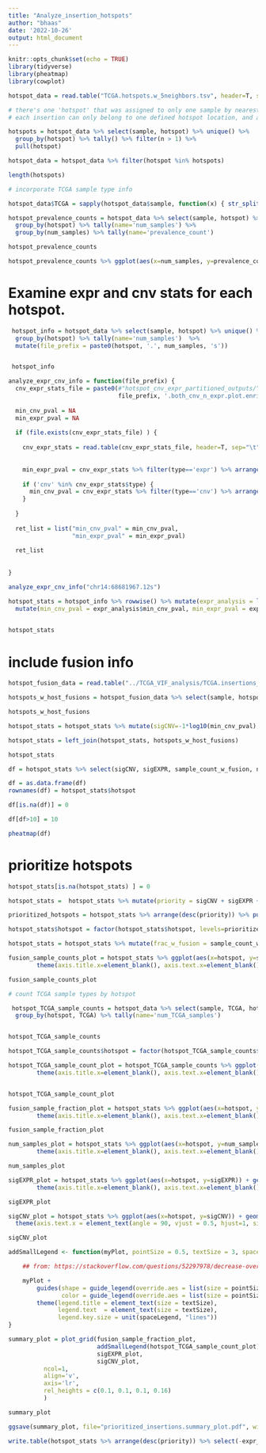 ```yaml
---
title: "Analyze_insertion_hotspots"
author: "bhaas"
date: '2022-10-26'
output: html_document
---
```


```r
knitr::opts_chunk$set(echo = TRUE)
library(tidyverse)
library(pheatmap)
library(cowplot)
```

```r

hotspot_data = read.table("TCGA.hotspots.w_5neighbors.tsv", header=T, sep="\t", stringsAsFactors = F)

# there's one 'hotspot' that was assigned to only one sample by nearest position. We'll eliminate that one because
# each insertion can only belong to one defined hotspot location, and a better one was found for its partner insertion.

hotspots = hotspot_data %>% select(sample, hotspot) %>% unique() %>% 
  group_by(hotspot) %>% tally() %>% filter(n > 1) %>%
  pull(hotspot)

hotspot_data = hotspot_data %>% filter(hotspot %in% hotspots)

length(hotspots)

```

```r
# incorporate TCGA sample type info

hotspot_data$TCGA = sapply(hotspot_data$sample, function(x) { str_split(x, "-")[[1]][1] })

```




```r

hotspot_prevalence_counts = hotspot_data %>% select(sample, hotspot) %>% unique() %>% 
  group_by(hotspot) %>% tally(name='num_samples') %>%
  group_by(num_samples) %>% tally(name='prevalence_count')

hotspot_prevalence_counts

hotspot_prevalence_counts %>% ggplot(aes(x=num_samples, y=prevalence_count)) + geom_col()


```


# Examine expr and cnv stats for each hotspot.


```r

 hotspot_info = hotspot_data %>% select(sample, hotspot) %>% unique() %>% 
  group_by(hotspot) %>% tally(name='num_samples')  %>% 
  mutate(file_prefix = paste0(hotspot, '.', num_samples, 's'))


 hotspot_info
```






```r

analyze_expr_cnv_info = function(file_prefix) {
  cnv_expr_stats_file = paste0(#"hotspot_cnv_expr_partitioned_outputs/", 
                               file_prefix, '.both_cnv_n_expr.plot.enrichments_data.tsv')
  
  min_cnv_pval = NA
  min_expr_pval = NA
  
  if (file.exists(cnv_expr_stats_file) ) {
  
    cnv_expr_stats = read.table(cnv_expr_stats_file, header=T, sep="\t")
    
    
    min_expr_pval = cnv_expr_stats %>% filter(type=='expr') %>% arrange(pval) %>% filter(row_number()==1) %>% pull(pval)
    
    if ('cnv' %in% cnv_expr_stats$type) {
      min_cnv_pval = cnv_expr_stats %>% filter(type=='cnv') %>% arrange(pval) %>% filter(row_number()==1) %>% pull(pval)
    }
    
  }
  
  ret_list = list("min_cnv_pval" = min_cnv_pval,
                  "min_expr_pval" = min_expr_pval)
  
  ret_list
  
  
}

```


```r
analyze_expr_cnv_info("chr14:68681967.12s")
```


```r

hotspot_stats = hotspot_info %>% rowwise() %>% mutate(expr_analysis = list(analyze_expr_cnv_info(file_prefix) ) ) %>%
  mutate(min_cnv_pval = expr_analysis$min_cnv_pval, min_expr_pval = expr_analysis$min_expr_pval )
                                                  

```


```r

hotspot_stats

```


# include fusion info

```r

hotspot_fusion_data = read.table("../TCGA_VIF_analysis/TCGA.insertions_mapped_to_fusions.at_hotspots.abridged.tsv", sep="\t", stringsAsFactors = F, header=T)

hotspots_w_host_fusions = hotspot_fusion_data %>% select(sample, hotspot) %>% unique() %>% group_by(hotspot) %>% tally(name='sample_count_w_fusion') %>% arrange(desc(sample_count_w_fusion))

hotspots_w_host_fusions

```






```r

hotspot_stats = hotspot_stats %>% mutate(sigCNV=-1*log10(min_cnv_pval), sigEXPR=-1*log10(min_expr_pval))

```



```r

hotspot_stats = left_join(hotspot_stats, hotspots_w_host_fusions)

hotspot_stats

```



```r
df = hotspot_stats %>% select(sigCNV, sigEXPR, sample_count_w_fusion, num_samples)

df = as.data.frame(df)
rownames(df) = hotspot_stats$hotspot

df[is.na(df)] = 0

```


```r

df[df>10] = 10

pheatmap(df)

```

# prioritize hotspots

```r

hotspot_stats[is.na(hotspot_stats) ] = 0

hotspot_stats =  hotspot_stats %>% mutate(priority = sigCNV + sigEXPR + sample_count_w_fusion)

prioritized_hotspots = hotspot_stats %>% arrange(desc(priority)) %>% pull(hotspot)

hotspot_stats$hotspot = factor(hotspot_stats$hotspot, levels=prioritized_hotspots)

```

```r

hotspot_stats = hotspot_stats %>% mutate(frac_w_fusion = sample_count_w_fusion / num_samples)


```

```r

fusion_sample_counts_plot = hotspot_stats %>% ggplot(aes(x=hotspot, y=sample_count_w_fusion)) + geom_col() +
        theme(axis.title.x=element_blank(), axis.text.x=element_blank(), axis.ticks.x=element_blank())

fusion_sample_counts_plot
```


```r

# count TCGA sample types by hotspot

 hotspot_TCGA_sample_counts = hotspot_data %>% select(sample, TCGA, hotspot) %>% unique() %>% 
  group_by(hotspot, TCGA) %>% tally(name='num_TCGA_samples') 


hotspot_TCGA_sample_counts
```


```r

hotspot_TCGA_sample_counts$hotspot = factor(hotspot_TCGA_sample_counts$hotspot, levels=prioritized_hotspots)

hotspot_TCGA_sample_count_plot = hotspot_TCGA_sample_counts %>% ggplot(aes(x=hotspot, y=num_TCGA_samples, fill=TCGA)) + geom_col() +
        theme(axis.title.x=element_blank(), axis.text.x=element_blank(), axis.ticks.x=element_blank())


hotspot_TCGA_sample_count_plot
```

```r

fusion_sample_fraction_plot = hotspot_stats %>% ggplot(aes(x=hotspot, y=frac_w_fusion)) + geom_col() +
        theme(axis.title.x=element_blank(), axis.text.x=element_blank(), axis.ticks.x=element_blank())

fusion_sample_fraction_plot
```



```r

num_samples_plot = hotspot_stats %>% ggplot(aes(x=hotspot, y=num_samples)) + geom_col() +
        theme(axis.title.x=element_blank(), axis.text.x=element_blank(), axis.ticks.x=element_blank())

num_samples_plot

```

```r

sigEXPR_plot = hotspot_stats %>% ggplot(aes(x=hotspot, y=sigEXPR)) + geom_col() +
        theme(axis.title.x=element_blank(), axis.text.x=element_blank(), axis.ticks.x=element_blank())

sigEXPR_plot
```


```r

sigCNV_plot = hotspot_stats %>% ggplot(aes(x=hotspot, y=sigCNV)) + geom_col() +
  theme(axis.text.x = element_text(angle = 90, vjust = 0.5, hjust=1, size=rel(0.5)))

sigCNV_plot

```

```r

addSmallLegend <- function(myPlot, pointSize = 0.5, textSize = 3, spaceLegend = 0.1) {

    ## from: https://stackoverflow.com/questions/52297978/decrease-overal-legend-size-elements-and-text

    myPlot +
        guides(shape = guide_legend(override.aes = list(size = pointSize)),
               color = guide_legend(override.aes = list(size = pointSize))) +
        theme(legend.title = element_text(size = textSize),
              legend.text  = element_text(size = textSize),
              legend.key.size = unit(spaceLegend, "lines"))
}


```


```r

summary_plot = plot_grid(fusion_sample_fraction_plot, 
                         addSmallLegend(hotspot_TCGA_sample_count_plot), 
                         sigEXPR_plot, 
                         sigCNV_plot,
          ncol=1,
          align='v',
          axis='lr',
          rel_heights = c(0.1, 0.1, 0.1, 0.16)
          )

summary_plot
```

```r
ggsave(summary_plot, file="prioritized_insertions.summary_plot.pdf", width=10, height=4)
```

```r
write.table(hotspot_stats %>% arrange(desc(priority)) %>% select(-expr_analysis), file='hotspot_stats.tsv', quote=F, sep="\t", row.names = F)

```





